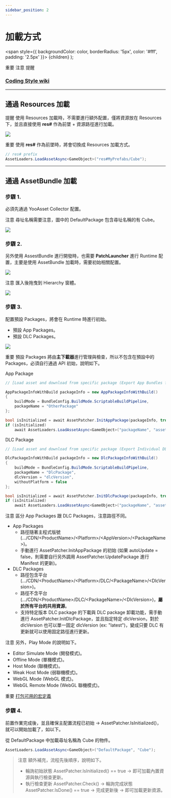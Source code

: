 ```yaml
---
sidebar_position: 2
---
```


# 加載方式

  <span
    style={{
      backgroundColor: color,
      borderRadius: '5px',
      color: '#fff',
      padding: '2.5px'
    }}>
    {children}
  </span>
);

<Highlight color="#ff2f00">重要</Highlight> <Highlight color="#0373fc">注意</Highlight> <Highlight color="#00d679">提醒</Highlight>

### [Coding Style wiki](https://github.com/michael811125/OxGFrame/wiki/Coding-Style)

---

## 通過 Resources 加載

<Highlight color="#00d679">提醒</Highlight> 使用 Resources 加載時，不需要進行額外配置，僅將資源放在 Resources 下，並且直接使用 **res#** 作為前墜 + 資源路徑進行加載。

![](/img/assetloader/img_7.png)

<Highlight color="#ff2f00">重要</Highlight> 使用 **res#** 作為前墜時，將會切換成 Resources 加載方式。

```csharp
// res# prefix
AssetLoaders.LoadAssetAsync<GameObject>("res#MyPrefabs/Cube");
```

---

## 通過 AssetBundle 加載

### 步驟 1.

必須先通過 YooAsset Collector 配置。

<Highlight color="#0373fc">注意</Highlight> 尋址名稱需要注意，圖中的 DefaultPackage 包含尋址名稱的有 Cube。

![](/img/assetloader/img_24.png)

### 步驟 2.

另外使用 AssestBundle 進行開發時，也需要 **PatchLauncher** 進行 Runtime 配置，主要是使用 AssetBundle 加載時，需要初始相關配置。

![](/img/assetloader/img_6.png)

<Highlight color="#0373fc">注意</Highlight> 匯入後拖曳到 Hierarchy 窗體。

![](/img/assetloader/gif_1.gif)

### 步驟 3.

配置預設 Packages，將會在 Runtime 時進行初始。
- 預設 App Packages。
- 預設 DLC Packages。

![](/img/assetloader/latest/img_8.png)

<Highlight color="#ff2f00">重要</Highlight> 預設 Packages 將由**主下載器**進行管理與檢查，所以不包含在預設中的 Packages，必須自行通過 API 初始，說明如下。

App Package
```csharp
// [Load asset and download from specific package (Export App Bundles for CDN)]

AppPackageInfoWithBuild packageInfo = new AppPackageInfoWithBuild()
{
    buildMode = BundleConfig.BuildMode.ScriptableBuildPipeline,
    packageName = "OtherPackage"
};

bool isInitialized = await AssetPatcher.InitAppPackage(packageInfo, true);
if (isInitialized)
    await AssetLoaders.LoadAssetAsync<GameObject>("packageName", "assetName");
```

DLC Package
```csharp
// [Load asset and download from specific package (Export Individual DLC Bundles for CDN)]

DlcPackageInfoWithBuild packageInfo = new DlcPackageInfoWithBuild()
{
    buildMode = BundleConfig.BuildMode.ScriptableBuildPipeline,
    packageName = "DlcPackage",
    dlcVersion = "dlcVersion",
    withoutPlatform = false
};

bool isInitialized = await AssetPatcher.InitDlcPackage(packageInfo, true);
if (isInitialized)
    await AssetLoaders.LoadAssetAsync<GameObject>("packageName", "assetName");
```

<Highlight color="#0373fc">注意</Highlight> 區分 App Packages 跟 DLC Packages，注意路徑不同。
- App Packages
  - 路徑隨著主程式版號 (.../CDN/\<ProductName\>/\<Platform\>/\<AppVersion\>/\<PackageName\>)。
  - 手動進行 AssetPatcher.InitAppPackage 的初始 (如果 autoUpdate = false，則需要自行另外調用 AssetPatcher.UpdatePackage 進行 Manifest 的更新)。
- DLC Packages
  - 路徑包含平台 (.../CDN/\<ProductName\>/\<Platform\>/DLC/\<PackageName\>/\<DlcVersion\>)。
  - 路徑不含平台 (.../CDN/\<ProductName\>/DLC/\<PackageName\>/\<DlcVersion\>)，**屬於所有平台的共用資源**。
  - 支持特定版本 DLC package 的下載與 DLC package 卸載功能，需手動進行 AssetPatcher.InitDlcPackage，並且指定特定 dlcVersion，對於 dlcVersion 也可以單一固定 dlcVersion (ex: "latest")，變成只要 DLC 有更新就可以使用固定路徑進行更新。

<Highlight color="#0373fc">注意</Highlight> 另外，Play Mode 的說明如下。
- Editor Simulate Mode (開發模式)。
- Offline Mode (單機模式)。
- Host Mode (聯機模式)。
- Weak Host Mode (弱聯機模式)。
- WebGL Mode (WebGL 模式)。
- WebGL Remote Mode (WebGL 聯機模式)。

<Highlight color="#ff2f00">重要</Highlight> [打包可用的宏定義](https://github.com/michael811125/OxGFrame/wiki/Macro-Definitions)

### 步驟 4.

前置作業完成後，並且確保主配置流程已初始 -> AssetPatcher.IsInitialized()，就可以開始加載了，如以下。

從 DefaultPackage 中加載尋址名稱為 Cube 的物件。
```csharp
AssetLoaders.LoadAssetAsync<GameObject>("DefaultPackage", "Cube");
```

> <Highlight color="#0373fc">注意</Highlight> 額外補充，流程先後順序，說明如下。
> - 輪詢初始狀態 AssetPatcher.IsInitialized() == true -> 即可<Highlight color="#ff2f00">加載內置資源</Highlight>與<Highlight color="#ff2f00">執行檢查更新</Highlight>。
> - 執行檢查更新 AssetPatcher.Check() -> 輪詢完成狀態 AssetPatcher.IsDone() == true -> 完成更新後 -> 即可<Highlight color="#ff2f00">加載更新資源</Highlight>。